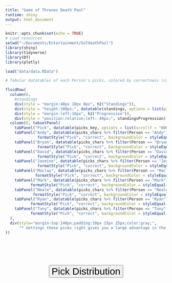 ```yaml
---
title: "Game of Thrones Death Pool"
runtime: shiny
output: html_document
---
```

<style>
.plotly {
height: 225px !important;
}
.datatables {
max-width: 100% !important;
}
.nav-tabs {
max-width: 100% !important;
}
</style>
```r
knitr::opts_chunk$set(echo = TRUE)
# Load resources
setwd("~/Documents/Entertainment/GoTdeathPool")
library(shiny)
library(tidyverse)
library(DT)
library(plotly)

load("data/data.RData")
```


```r
# Tabular datatables of each Person's picks, colored by correctness (correct: green, wrong: red, NA: gray/clear)

fluidRow(
  column(6,
    #standings
    div(style = "margin:40px 10px 0px", h2("Standings")),
    div(style = "height:380px;", datatable(standings, options = list(paging = F, searching = F, info = F, w = F))),
    div(style = "margin-left:10px", h2("Progression")),
    div(style = "position:relative;left:-40px;", standingsProgression)),
  column(6, tabsetPanel(
    tabPanel("Pick", datatable(picks_key, options = list(scrollY = "600px", paging=F, searching=F, info=F, columnDefs = list(list(targets = 2, visible = F))), rownames=F)), 
    tabPanel("Andy", datatable(picks_chars %>% filter(Person == "Andy") %>% select(-Person), options = list(scrollY = "600px", scrollY = "600px", paging=F, searching=F, info=F, columnDefs = list(list(targets = c(2,3), visible = F))), rownames=F) %>%
              formatStyle("Pick", "correct", backgroundColor = styleEqual(c("1", "0"), c('#C3D89E', '#FEC6CE')))), 
    tabPanel("Bryan", datatable(picks_chars %>% filter(Person == "Bryan") %>% select(-Person), options = list(scrollY = "600px", paging=F, searching=F, info=F, columnDefs = list(list(targets = c(2,3), visible = F))), rownames=F) %>%
              formatStyle("Pick", "correct", backgroundColor = styleEqual(c("1", "0"), c('#C3D89E', '#FEC6CE')))), 
    tabPanel("David", datatable(picks_chars %>% filter(Person == "David") %>% select(-Person), options = list(scrollY = "600px", paging=F, searching=F, info=F, columnDefs = list(list(targets = c(2,3), visible = F))), rownames=F) %>%
              formatStyle("Pick", "correct", backgroundColor = styleEqual(c("1", "0"), c('#C3D89E', '#FEC6CE')))), 
    tabPanel("Jasmine", datatable(picks_chars %>% filter(Person == "Jasmine") %>% select(-Person), options = list(scrollY = "600px", paging=F, searching=F, info=F, columnDefs = list(list(targets = c(2,3), visible = F))), rownames=F) %>%
              formatStyle("Pick", "correct", backgroundColor = styleEqual(c("1", "0"), c('#C3D89E', '#FEC6CE')))), 
    tabPanel("Maclay", datatable(picks_chars %>% filter(Person == "Maclay") %>% select(-Person), options = list(scrollY = "600px", paging=F, searching=F, info=F, columnDefs = list(list(targets = c(2,3), visible = F))), rownames=F) %>%
             formatStyle("Pick", "correct", backgroundColor = styleEqual(c("1", "0"), c('#C3D89E', '#FEC6CE')))), 
    tabPanel("Mark", datatable(picks_chars %>% filter(Person == "Mark") %>% select(-Person), options = list(scrollY = "600px", paging=F, searching=F, info=F, columnDefs = list(list(targets = c(2,3), visible = F))), rownames=F) %>%
           formatStyle("Pick", "correct", backgroundColor = styleEqual(c("1", "0"), c('#C3D89E', '#FEC6CE')))), 
    tabPanel("Neale", datatable(picks_chars %>% filter(Person == "Neale") %>% select(-Person), options = list(scrollY = "600px", paging=F, searching=F, info=F, columnDefs = list(list(targets = c(2,3), visible = F))), rownames=F) %>%
            formatStyle("Pick", "correct", backgroundColor = styleEqual(c("1", "0"), c('#C3D89E', '#FEC6CE')))), 
    tabPanel("Ryan", datatable(picks_chars %>% filter(Person == "Ryan") %>% select(-Person), options = list(scrollY = "600px", paging=F, searching=F, info=F, columnDefs = list(list(targets = c(2,3), visible = F))), rownames=F) %>%
           formatStyle("Pick", "correct", backgroundColor = styleEqual(c("1", "0"), c('#C3D89E', '#FEC6CE')))), 
    tabPanel("Tony", datatable(picks_chars %>% filter(Person == "Tony") %>% select(-Person), options = list(scrollY = "600px", paging=F, searching=F, info=F, columnDefs = list(list(targets = c(2,3), visible = F))), rownames=F) %>%
           formatStyle("Pick", "correct", backgroundColor = styleEqual(c("1", "0"), c('#C3D89E', '#FEC6CE'))))
  ),
  div(style="margin-top:140px;padding:10px 15px 25px;color:gray;",
      "* Gettings these picks right gives you a large advantage in the standings (i.e. root for that character to die/survive)")
))

```

<div style="padding:80px 0px 40px;">
<button style="margin:auto;font-size:30px;display:block;" onclick="window.location.href = 'https://amaclay.github.io/GoTdeathPool/picks.html';">Pick Distribution</button>
</div>
